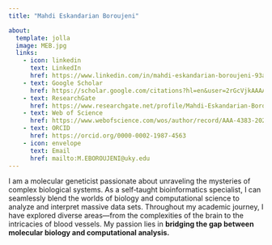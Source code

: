 ```yaml
---
title: "Mahdi Eskandarian Boroujeni"

about:
  template: jolla
  image: MEB.jpg
  links:
    - icon: linkedin
      text: LinkedIn
      href: https://www.linkedin.com/in/mahdi-eskandarian-boroujeni-93a71639/
    - text: Google Scholar
      href: https://scholar.google.com/citations?hl=en&user=2rGcVjkAAAAJ&view_op=list_works&sortby=pubdate
    - text: ResearchGate
      href: https://www.researchgate.net/profile/Mahdi-Eskandarian-Boroujeni
    - text: Web of Science
      href: https://www.webofscience.com/wos/author/record/AAA-4383-2020
    - text: ORCID
      href: https://orcid.org/0000-0002-1987-4563
    - icon: envelope
      text: Email
      href: mailto:M.EBOROUJENI@uky.edu
---
```


I am a molecular geneticist passionate about unraveling the mysteries of complex biological systems. As a self‑taught bioinformatics specialist, I can seamlessly blend the worlds of biology and computational science to analyze and interpret massive data sets. Throughout my academic journey, I have explored diverse areas—from the complexities of the brain to the intricacies of blood vessels. My passion lies in **bridging the gap between molecular biology and computational analysis.**
